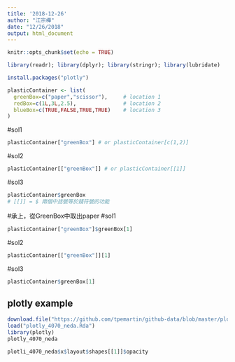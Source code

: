 ```yaml
---
title: '2018-12-26'
author: "江宗樺"
date: "12/26/2018"
output: html_document
---
```


```r
knitr::opts_chunk$set(echo = TRUE)
```

```r
library(readr); library(dplyr); library(stringr); library(lubridate)
```

```r
install.packages("plotly")
```

```r
plasticContainer <- list(
  greenBox=c("paper","scissor"),     # location 1
  redBox=c(1L,3L,2.5),               # location 2
  blueBox=c(TRUE,FALSE,TRUE,TRUE)    # location 3
)
```

#sol1
```r
plasticContainer["greenBox"] # or plasticContainer[c(1,2)]
```

#sol2
```r
plasticContainer[["greenBox"]] # or plasticContainer[[1]]
```

#sol3
```r
plasticContainer$greenBox
# [[]] = $ 兩個中括號等於錢符號的功能 
```

#承上，從GreenBox中取出paper
#sol1
```r
plasticContainer["greenBox"]$greenBox[1]
```

#sol2
```r
plasticContainer[["greenBox"]][1]
```

#sol3
```r
plasticContainer$greenBox[1]
```

## plotly example

```r
download.file("https://github.com/tpemartin/github-data/blob/master/plotly_4070_neda.Rda?raw=true",destfile = "plotly_4070_neda.Rda")
load("plotly_4070_neda.Rda")
library(plotly)
plotly_4070_neda
```

```r
plotli_4070_neda$x$layout$shapes[[1]]$opacity
```




